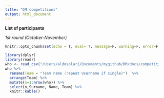 ```yaml
---
title: "DM competitions"
output: html_document
---
```


__List of participants__

*1st round (October-November)*

```r
knitr::opts_chunk$set(echo = T, eval= T, message=F, warning=F, error=F, comment=NA, cache=F, R.options=list(width=220))
```


```r
library(dplyr)
library(readr)
who <- read_csv("/Users/aldosolari/Documents/mygithub/DM/docs/competitions/DMcompetitions.csv")
who %>% 
  rename(Team = "Team name (repeat Username if single)")  %>% 
  arrange(Team) %>%
  mutate(n=1:nrow(who)) %>%
  select(n,Surname, Name, Team) %>%
  knitr::kable()

```


